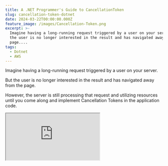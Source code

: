 ```yaml
---
title: A .NET Programmer's Guide to CancellationToken
slug: cancellation-token-dotnet
date: 2024-03-22T00:00:00.000Z
feature_image: /images/Cancellation-Token.png
excerpt: >-
  Imagine having a long-running request triggered by a user on your server.  But
  the user is no longer interested in the result and has navigated away from the
  page....
tags:
  - Dotnet
  - AWS
---
```

Imagine having a long-running request triggered by a user on your server.

But the user is no longer interested in the result and has navigated away from the page.

However, the server is still processing that request and utilizing resources until you come along and implement Cancellation Tokens in the application code.

<iframe src="https://www.youtube.com/embed/39gIPekzpjs?feature=oembed" />

In this blog post, let's learn

-   Problem with not using Cancellation Token
-   What is CancellationToken
-   Using Cancellation Token to Fix Long Running Processes
-   Using Cancellation Token in HTTP API Calls

_This article is sponsored by AWS_.

## The Problem with not using Cancellation Tokens

Below is a sample `GET` API endpoint. It simulates some long-running processes called in a loop a hundred times.

```csharp
app.MapGet("/long-running-request", async () =>
    {
        var randomId = Guid.NewGuid();
        var results = new List<string>();

        for (int i = 0; i < 100; i++)
        {
            await Task.Delay(1000);
            var result = $"{randomId} - Result {i}";
            Console.WriteLine(result);
            results.Add(result);
        }

        return Results.Ok(results);
    })
    .WithName("GetAllData")
    .WithOpenApi();

```

Long Running GET Api Endpoint

The work is started as soon as the API endpoint is called.

Once invoked, if the user decides to stay at the other end of the request everything works as expected.

However, if the user navigates away from the API request or explicitly cancels out of the API request, the server will continue processing the request; in this case, it loops through the task a hundred times.

It's okay for one-off scenarios; however, if you have a busy website and the number of users increases on your website, this soon starts taking up the server resources that could otherwise be used to serve other user requests.

Let's learn how to fix this and put those server resources to better use.

## What is CancellationToken in .NET?

.NET uses Cancellation Token for cooperative cancellation of asynchronous or long-running synchronous operations.

Cancellation tokens are particularly useful when long-running or asynchronous operations must be canceled under certain conditions, such as in UI applications where a user might decide to cancel an ongoing operation.

They allow for a cooperative approach to cancellation, where the executing code periodically checks for cancellation requests and responds accordingly.

### Using CancellationToken in .NET

The CancellationToken object in itself is created and managed using the `CancellationTokenSource`.

The below source code shows a simple usage of the `CancellationToken`.

```csharp
var source = new CancellationTokenSource();

Console.WriteLine("Press any key to cancel the operation...");
var longRunningTask = LongRunningOperationAsync(source.Token);

Console.ReadKey();

Console.WriteLine("Key Pressed");
source.Cancel();

await longRunningTask;

async Task LongRunningOperationAsync(CancellationToken cancellationToken)
{
    try
    {
        var i = 0;
        while (i++ < 10)
        {
            cancellationToken.ThrowIfCancellationRequested();
            // Simulate some work
            Console.WriteLine($"Working {i}");
            await Task.Delay(2000, cancellationToken);
            Console.WriteLine($"Completed {i}");
        }
    }
    catch (OperationCanceledException )
    {
        Console.WriteLine("User cancelled the operation");
    }
}

```

This code demonstrates how to use a cancellation token to cancel a long-running asynchronous operation in .NET.

It creates a `CancellationTokenSource`, starts a long-running task, and waits for a key press to cancel the operation.

The `LongRunningOperationAsync` method simulates work and periodically checks if cancellation has been requested, allowing for graceful cancellation handling.

When a key is pressed, the operation is canceled, and the program responds accordingly, providing a valid response to the calling method and the user.

If the user never cancels (in this case press the key), the long running operation will run to completion.

## Cancelling Long Running API Requests in .NET

So, let's fix our long-running API request, which is still on its 88th loop, computing the work we requested.

In ASP NET APIs, when a user makes an HTTP request, the framework automatically creates a `CancellationTokenSource` and passes the token along with the [`HttpContext` as the `ReuestAborted` property](https://learn.microsoft.com/en-us/aspnet/core/fundamentals/use-http-context?view=aspnetcore-8.0#requestaborted).

The framework also injects it into the Controller functions if it has a `CancellationToken` property, as shown in the code below.

```csharp
app.MapGet("/long-running-request", async (CancellationToken cancellationToken) =>
    {
        var randomId = Guid.NewGuid();
        var results = new List<string>();

        for (int i = 0; i < 100; i++)
        {
            if (cancellationToken.IsCancellationRequested)
                return Results.StatusCode(499);
            
            await Task.Delay(1000);
            var result = $"{randomId} - Result {i}";
            Console.WriteLine(result);
            results.Add(result);
        }

        return Results.Ok(results);
    })

```

The updated code now looks at the Cancellation Token `IsCancellationRequested` property to check if the request has been canceled.

It continues with the work only if the request is not cancelled, otherwise returning a different response result.

So now any time a user navigates away from the page or cancels the request, our long-running process will stop immediately after and stop processing that request completely.

## Using CancellationToken For HTTP Requests

You can also use Cancellation Tokens when making external calls to API's or databases.

Let's say we have a scenario in which the user can upload files, and we decide to store them in [Amazon S3](https://youtu.be/3sdTztvaxhg).

Amazon Simple Storage Service (S3) is an object storage service that provides a scalable and secure storage infrastructure.

<BlogLink
  href="/blog/amazon-s3-dotnet/"
  title="Amazon S3 For the .NET Developer: How to Easily Get Started"
  description="Learn how to get started with Amazon S3 from a .NET Core application. We will learn how to store and retrieve data from the storage, important concepts to be aware of while using S3."
  authorImage="/images/logo-512x512.png"
  authorName="Rahul Nath"
  authorTitle="Rahul Pulikkot Nath"
  featureImage="/images/storage-box.jpg"
/>

This could also be any other service like [Azure Blob Storage](https://youtu.be/TAPERUEGhvw?si=iYxpwFNDR9lU0zLM) etc.

When uploading files, if they are large, it will take more time, but we can still be in a state where a user can navigate away.

Not handling this means we will have those large files unnecessarily uploaded to our S3 storage and our server performing those additional work for no reason.

We can use CancellationTokens for the rescue even in these scenarios.

```csharp
app.MapPost("/upload-large-file", async (
        [FromForm] FileUploadRequest request, 
        CancellationToken cancellationToken) =>
    {
        try
        {
            var s3Client = new AmazonS3Client();
            await s3Client.PutObjectAsync(new PutObjectRequest()
            {
                BucketName = "user-service-large-messages",
                Key = $"{Guid.NewGuid()} - {request.File.FileName}",
                InputStream = request.File.OpenReadStream()
            }, cancellationToken);

            return Results.NoContent();
        }
        catch (OperationCanceledException e)
        {
            return Results.StatusCode(499);
        }
    })

```

The `AmazonS3Client` in this scenario, which is from the S3 Nuget package takes in a CancellationToken to it's `PutObjectAsync` method.

Any time the user cancels the request, the SDK automatically throws the `OperationCanceledException` and cancels the upload request.

🔗 [Code Sample](https://github.com/rahulpnath/youtube-samples/tree/main/cancellation-token-example)
